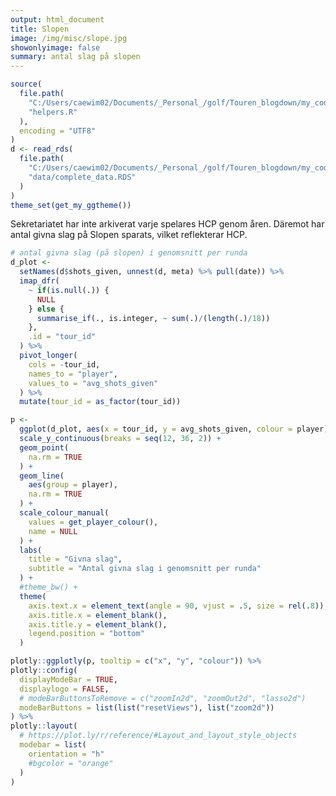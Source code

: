 ```yaml
---
output: html_document  
title: Slopen  
image: /img/misc/slope.jpg  
showonlyimage: false  
summary: antal slag på slopen
---
```

```r
source(
  file.path(
    "C:/Users/caewim02/Documents/_Personal_/golf/Touren_blogdown/my_code",
    "helpers.R"
  ),
  encoding = "UTF8"
)
d <- read_rds(
  file.path(
    "C:/Users/caewim02/Documents/_Personal_/golf/Touren_blogdown/my_code",
    "data/complete_data.RDS"
  )  
)
theme_set(get_my_ggtheme())
```


Sekretariatet har inte arkiverat varje spelares HCP genom åren. Däremot har 
antal givna slag på Slopen sparats, vilket reflekterar HCP.


```r

# antal givna slag (på slopen) i genomsnitt per runda
d_plot <- 
  setNames(d$shots_given, unnest(d, meta) %>% pull(date)) %>% 
  imap_dfr(
    ~ if(is.null(.)) {
      NULL
    } else {
      summarise_if(., is.integer, ~ sum(.)/(length(.)/18))
    },
    .id = "tour_id"
  ) %>% 
  pivot_longer(
    cols = -tour_id, 
    names_to = "player", 
    values_to = "avg_shots_given"
  ) %>% 
  mutate(tour_id = as_factor(tour_id))

p <- 
  ggplot(d_plot, aes(x = tour_id, y = avg_shots_given, colour = player)) +
  scale_y_continuous(breaks = seq(12, 36, 2)) +
  geom_point(
    na.rm = TRUE
  ) +
  geom_line(
    aes(group = player),
    na.rm = TRUE
  ) + 
  scale_colour_manual(
    values = get_player_colour(), 
    name = NULL
  ) +
  labs(
    title = "Givna slag",
    subtitle = "Antal givna slag i genomsnitt per runda"
  ) +
  #theme_bw() +
  theme(
    axis.text.x = element_text(angle = 90, vjust = .5, size = rel(.8)), 
    axis.title.x = element_blank(), 
    axis.title.y = element_blank(), 
    legend.position = "bottom"
  )

plotly::ggplotly(p, tooltip = c("x", "y", "colour")) %>% 
plotly::config(
  displayModeBar = TRUE, 
  displaylogo = FALSE, 
  # modeBarButtonsToRemove = c("zoomIn2d", "zoomOut2d", "lasso2d")
  modeBarButtons = list(list("resetViews"), list("zoom2d"))
) %>% 
plotly::layout(
  # https://plot.ly/r/reference/#Layout_and_layout_style_objects
  modebar = list(
    orientation = "h"
    #bgcolor = "orange"
  )
)  

```

